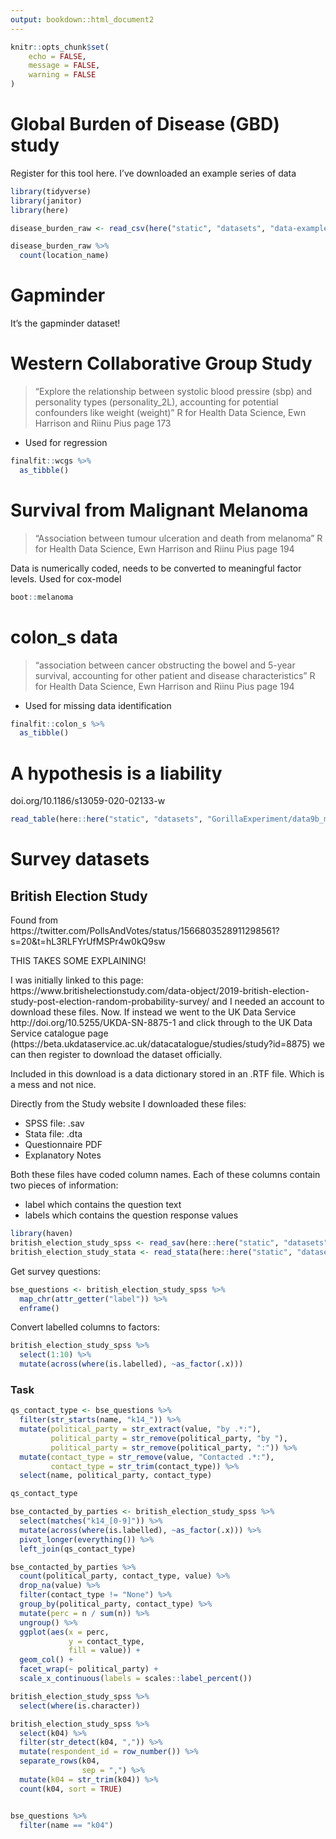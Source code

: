 ```yaml
---
output: bookdown::html_document2
---
```


```r
knitr::opts_chunk$set(
	echo = FALSE,
	message = FALSE,
	warning = FALSE
)
```

# Global Burden of Disease (GBD) study

Register for this tool here. I've downloaded an example series of data

```r
library(tidyverse)
library(janitor)
library(here)

disease_burden_raw <- read_csv(here("static", "datasets", "data-example_global-burden-of-disease", "data-example_global-burden-of-disease.csv"))

disease_burden_raw %>% 
  count(location_name)
```

# Gapminder

It's the gapminder dataset!

# Western Collaborative Group Study

> "Explore the relationship between systolic blood pressire (sbp) and personality types (personality_2L), accounting for potential confounders like weight (weight)"
> R for Health Data Science, Ewn Harrison and Riinu Pius page 173

- Used for regression

```r
finalfit::wcgs %>% 
  as_tibble()
```

# Survival from Malignant Melanoma

> "Association between tumour ulceration and death from melanoma"
> R for Health Data Science, Ewn Harrison and Riinu Pius page 194

Data is numerically coded, needs to be converted to meaningful factor levels. Used for cox-model

```r
boot::melanoma
```

# colon_s data

> "association between cancer obstructing the bowel and 5-year survival, accounting for other patient and disease characteristics"
> R for Health Data Science, Ewn Harrison and Riinu Pius page 194

- Used for missing data identification

```r
finalfit::colon_s %>% 
  as_tibble()
```

# A hypothesis is a liability

doi.org/10.1186/s13059-020-02133-w

```r
read_table(here::here("static", "datasets", "GorillaExperiment/data9b_m.txt"))
```

# Survey datasets

## British Election Study

Found from https://twitter.com/PollsAndVotes/status/1566803528911298561?s=20&t=hL3RLFYrUfMSPr4w0kQ9sw

THIS TAKES SOME EXPLAINING!

I was initially linked to this page: https://www.britishelectionstudy.com/data-object/2019-british-election-study-post-election-random-probability-survey/ and I needed an account to download these files. Now. If instead we went to the UK Data Service http://doi.org/10.5255/UKDA-SN-8875-1 and click through to the UK Data Service catalogue page (https://beta.ukdataservice.ac.uk/datacatalogue/studies/study?id=8875) we can then register to download the dataset officially.

Included in this download is a data dictionary stored in an .RTF file. Which is a mess and not nice.
 
Directly from the Study website I downloaded these files:

- SPSS file: .sav
- Stata file: .dta
- Questionnaire PDF
- Explanatory Notes

Both these files have coded column names. Each of these columns contain two pieces of information:

- label which contains the question text
- labels which contains the question response values

```r
library(haven)
british_election_study_spss <- read_sav(here::here("static", "datasets", "british-election-study/bes_rps_2019_1.1.1.sav"))
british_election_study_stata <- read_stata(here::here("static", "datasets", "british-election-study/bes_rps_2019_1.1.1.dta"))
```

Get survey questions:

```r
bse_questions <- british_election_study_spss %>%
  map_chr(attr_getter("label")) %>%
  enframe()
```

Convert labelled columns to factors:

```r
british_election_study_spss %>% 
  select(1:10) %>% 
  mutate(across(where(is.labelled), ~as_factor(.x)))
```

### Task

```r
qs_contact_type <- bse_questions %>% 
  filter(str_starts(name, "k14_")) %>% 
  mutate(political_party = str_extract(value, "by .*:"),
         political_party = str_remove(political_party, "by "),
         political_party = str_remove(political_party, ":")) %>% 
  mutate(contact_type = str_remove(value, "Contacted .*:"),
         contact_type = str_trim(contact_type)) %>% 
  select(name, political_party, contact_type)

qs_contact_type

```


```r
bse_contacted_by_parties <- british_election_study_spss %>% 
  select(matches("k14_[0-9]")) %>% 
  mutate(across(where(is.labelled), ~as_factor(.x))) %>% 
  pivot_longer(everything()) %>% 
  left_join(qs_contact_type)

bse_contacted_by_parties %>% 
  count(political_party, contact_type, value) %>% 
  drop_na(value) %>% 
  filter(contact_type != "None") %>% 
  group_by(political_party, contact_type) %>% 
  mutate(perc = n / sum(n)) %>%
  ungroup() %>% 
  ggplot(aes(x = perc,
             y = contact_type,
             fill = value)) +
  geom_col() +
  facet_wrap(~ political_party) +
  scale_x_continuous(labels = scales::label_percent())
```

```r
british_election_study_spss %>% 
  select(where(is.character))

british_election_study_spss %>% 
  select(k04) %>% 
  filter(str_detect(k04, ",")) %>% 
  mutate(respondent_id = row_number()) %>% 
  separate_rows(k04, 
                sep = ",") %>%
  mutate(k04 = str_trim(k04)) %>% 
  count(k04, sort = TRUE)


bse_questions %>% 
  filter(name == "k04")
```




